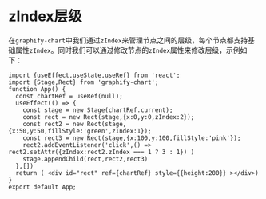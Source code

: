 
# zIndex层级

在`graphify-chart`中我们通过`zIndex`来管理节点之间的层级，每个节点都支持基础属性`zIndex`。同时我们可以通过修改节点的`zIndex`属性来修改层级，示例如下：
```tsx preview
import {useEffect,useState,useRef} from 'react';
import {Stage,Rect} from 'graphify-chart';
function App() {
  const chartRef = useRef(null);
  useEffect(() => {
    const stage = new Stage(chartRef.current);
    const rect = new Rect(stage,{x:0,y:0,zIndex:2});
    const rect2 = new Rect(stage,{x:50,y:50,fillStyle:'green',zIndex:1});
    const rect3 = new Rect(stage,{x:100,y:100,fillStyle:'pink'});
    rect2.addEventListener('click',() => rect2.setAttr({zIndex:rect2.zIndex === 1 ? 3 : 1}) )
    stage.appendChild(rect,rect2,rect3)
  },[])
  return ( <div id="rect" ref={chartRef} style={{height:200}} ></div>)
}
export default App;
```